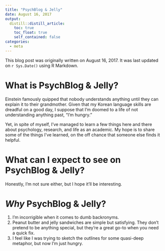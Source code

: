 ```yaml
---
title: "PsychBlog & Jelly"
date: August 16, 2017
output:
  distill::distill_article:
    toc: true
    toc_float: true
    self_contained: false
categories:
  - meta
---
```


This blog post was originally written on August 16, 2017. It was last updated on `r Sys.Date()` using R Markdown.

# What is PsychBlog & Jelly?

Einstein famously quipped that nobody understands anything until they can explain it to their grandmother. Given that my Korean language skills are dreadful on a good day, I suppose that I'm doomed to a life of not understanding anything past, "I'm hungry."

Yet, in spite of myself, I've managed to learn a few things here and there about psychology, research, and life as an academic. My hope is to share some of the things I've learned, on the off chance that someone else finds it helpful.

# What can I expect to see on PsychBlog & Jelly?

Honestly, I'm not sure either, but I hope it'll be interesting.

# *Why* PsychBlog & Jelly?

1. I'm incorrigible when it comes to dumb backronyms.
2. Peanut butter and jelly sandwiches are simple but satisfying. They don't pretend to be anything special, but they're a great go-to when you need a quick fix.
3. I feel like I was trying to sketch the outlines for some quasi-deep metaphor, but now I'm just hungry.